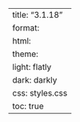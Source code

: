 ---
title: "3.1.18"
format:
    html:
        theme:
            light: flatly
            dark: darkly
        css: styles.css
        toc: true
---